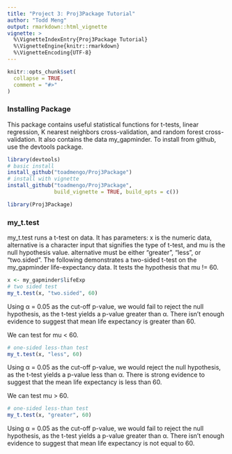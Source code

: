 ```yaml
---
title: "Project 3: Proj3Package Tutorial"
author: "Todd Meng"
output: rmarkdown::html_vignette
vignette: >
  %\VignetteIndexEntry{Proj3Package Tutorial}
  %\VignetteEngine{knitr::rmarkdown}
  %\VignetteEncoding{UTF-8}
---
```


```r
knitr::opts_chunk$set(
  collapse = TRUE,
  comment = "#>"
)
```

### Installing Package

This package contains useful statistical functions for t-tests, linear regression, K nearest neighbors cross-validation, and random forest cross-validation. It also contains the data my_gapminder. To install from github, use the devtools package.

```r
library(devtools)
# basic install
install_github("toadmengo/Proj3Package")
# install with vignette
install_github("toadmengo/Proj3Package", 
               build_vignette = TRUE, build_opts = c())
```

```r
library(Proj3Package)
```

### my_t.test

my_t.test runs a t-test on data. It has parameters: x is the numeric data, alternative is a character input that signifies the type of t-test, and mu is the null hypothesis value. alternative must be either "greater", "less", or "two.sided". The following demonstrates a two-sided t-test on the my_gapminder life-expectancy data. It tests the hypothesis that mu != 60.

```r
x <- my_gapminder$lifeExp
# two sided test
my_t.test(x, "two.sided", 60)
```

Using α = 0.05 as the cut-off p-value, we would fail to reject the null hypothesis, as the t-test yields a p-value greater than α. There isn't enough evidence to suggest that mean life expectancy is greater than 60.

We can test for mu < 60.

```r
# one-sided less-than test
my_t.test(x, "less", 60)
```

Using α = 0.05 as the cut-off p-value, we would reject the null hypothesis, as the t-test yields a p-value less than α. There is strong evidence to suggest that the mean life expectancy is less than 60.

We can test mu > 60.

```r
# one-sided less-than test
my_t.test(x, "greater", 60)
```

Using α = 0.05 as the cut-off p-value, we would fail to reject the null hypothesis, as the t-test yields a p-value greater than α. There isn't enough evidence to suggest that mean life expectancy is not equal to 60.

